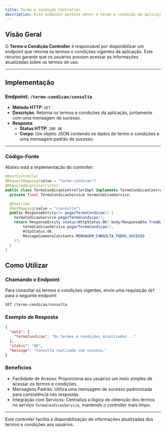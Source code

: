 ```yaml
---
title: Termo e Condição Controller
description: Este endpoint permite obter o termo e condição da aplicação vigente.
---
```


## Visão Geral

O **Termo e Condição Controller** é responsável por disponibilizar um endpoint que retorna os termos e condições vigentes da aplicação. Este recurso garante que os usuários possam acessar as informações atualizadas sobre os termos de uso.

---

## Implementação

### Endpoint: `/termo-condicao/consulta`

- **Método HTTP**: `GET`
- **Descrição**: Retorna os termos e condições da aplicação, juntamente com uma mensagem de sucesso.
- **Resposta**:
  - **Status HTTP**: `200 OK`
  - **Corpo**: Um objeto JSON contendo os dados do termo e condições e uma mensagem padrão de sucesso.

---

### Código-Fonte

Abaixo está a implementação do controller:

```java
@RestController
@RequestMapping(value = "termo-condicao")
@RequiredArgsConstructor
public class TermoCondicaoControllerImpl implements TermoCondicaoController {
  private final TermoCondicaoService termoCodicaoService;

  @Override
  @GetMapping(value = "/consulta")
  public ResponseEntity<?> pegarTermoCondicao() {
    termoCodicaoService.pegarTermoCondicao();
    return ResponseEntity.status(HttpStatus.OK).body(ResponseDto.fromData(
        termoCodicaoService.pegarTermoCondicao(),
        HttpStatus.OK,
        MessageCommonsConstants.MENSAGEM_CONSULTA_TODOS_SUCESSO
    ));
  }
}
```

## Como Utilizar

### Chamando o Endpoint

Para consultar os termos e condições vigentes, envie uma requisição `GET` para o seguinte endpoint:

`GET /termo-condicao/consulta`

### Exemplo de Resposta

```json
{
  "data": {
    "termoCondicao": "Os termos e condições atualizados..."
  },
  "status": "OK",
  "message": "Consulta realizada com sucesso."
}
```

### Benefícios

- Facilidade de Acesso: Proporciona aos usuários um meio simples de acessar os termos e condições.
- Mensagens Padrão: Utiliza uma mensagem de sucesso padronizada para consistência nas respostas.
- Integração com Serviços: Centraliza a lógica de obtenção dos termos no serviço `TermoCondicaoService`, mantendo o controller mais limpo.

--- 

Este controller facilita a disponibilização de informações atualizadas dos termos e condições aos usuários.